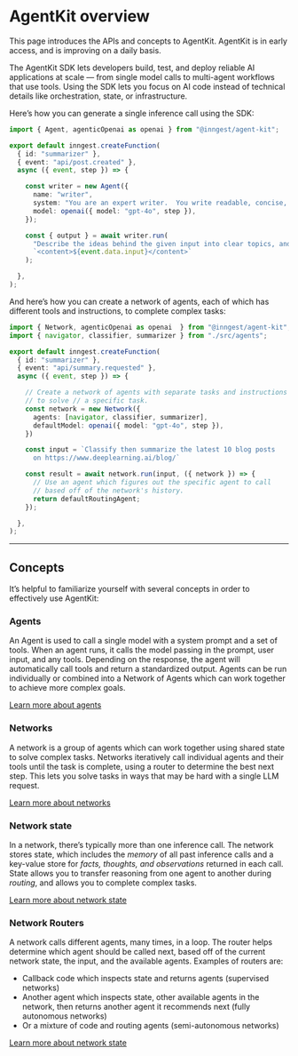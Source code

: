 
# AgentKit overview <VersionBadge version="TypeScript only" />

<Callout variant="info">
  This page introduces the APIs and concepts to AgentKit.  AgentKit is in early access, and is improving
  on a daily basis.
</Callout>

The AgentKit SDK lets developers build, test, and deploy reliable AI applications at scale — from single model calls to multi-agent workflows that use tools.  Using the SDK lets you focus on AI code instead of technical details like orchestration, state, or infrastructure.

Here’s how you can generate a single inference call using the SDK:

```ts
import { Agent, agenticOpenai as openai } from "@inngest/agent-kit";

export default inngest.createFunction(
  { id: "summarizer" },
  { event: "api/post.created" },
  async ({ event, step }) => {

    const writer = new Agent({
      name: "writer",
      system: "You are an expert writer.  You write readable, concise, simple content.",
      model: openai({ model: "gpt-4o", step }),
    });

    const { output } = await writer.run(
      "Describe the ideas behind the given input into clear topics, and explain any insight: " +
      `<content>${event.data.input}</content>`
    );

  },
);
```

And here’s how you can create a network of agents, each of which has different tools and instructions, to complete complex tasks:

```ts
import { Network, agenticOpenai as openai  } from "@inngest/agent-kit";
import { navigator, classifier, summarizer } from "./src/agents";

export default inngest.createFunction(
  { id: "summarizer" },
  { event: "api/summary.requested" },
  async ({ event, step }) => {

    // Create a network of agents with separate tasks and instructions
    // to solve // a specific task.
    const network = new Network({
      agents: [navigator, classifier, summarizer],
      defaultModel: openai({ model: "gpt-4o", step }),
    })

    const input = `Classify then summarize the latest 10 blog posts
      on https://www.deeplearning.ai/blog/`

    const result = await network.run(input, ({ network }) => {
      // Use an agent which figures out the specific agent to call
      // based off of the network's history.
      return defaultRoutingAgent;
    });

  },
);
```

<hr />

## Concepts

It’s helpful to familiarize yourself with several concepts in order to effectively use AgentKit:

### Agents

An Agent is used to call a single model with a system prompt and a set of tools.  When an agent runs, it calls the model passing in the prompt, user input, and any tools.  Depending on the response, the agent will automatically call tools and return a standardized output. Agents can be run individually or combined into a Network of Agents which can work together to achieve more complex goals.

[Learn more about agents](/docs/agent-kit/ai-agents-tools)

### Networks

A network is a group of agents which can work together using shared state to solve complex tasks.  Networks iteratively call individual agents and their tools until the task is complete, using a router to determine the best next step.  This lets you solve tasks in ways that may be hard with a single LLM request.

[Learn more about networks](/docs/agent-kit/ai-agent-network-state-routing)

### Network state

In a network, there’s typically more than one inference call.  The network stores state, which includes the *memory* of all past inference calls and a key-value store for *facts, thoughts, and observations* returned in each call.  State allows you to transfer reasoning from one agent to another during *routing*, and allows you to complete complex tasks.

[Learn more about network state](/docs/agent-kit/ai-agent-network-state-routing#network-state)

### Network Routers

A network calls different agents, many times, in a loop.  The router helps determine which agent should be called next, based off of the current network state, the input, and the available agents.  Examples of routers are:

- Callback code which inspects state and returns agents (supervised networks)
- Another agent which inspects state, other available agents in the network, then returns another agent it recommends next (fully autonomous networks)
- Or a mixture of code and routing agents (semi-autonomous networks)

[Learn more about network state](/docs/agent-kit/ai-agent-network-state-routing#network-routers)
